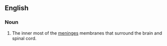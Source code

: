 ==English==
===Noun===
{{en-noun}}
{{wikipedia}}

#The inner most of the [[meninges]] membranes that surround the brain and spinal cord.